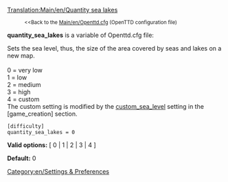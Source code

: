 [[Translation:Main/en/Quantity sea lakes]]
:<small><<Back to the [[Main/en/Openttd.cfg]] (OpenTTD configuration file)</small>


'''quantity_sea_lakes''' is a variable of Openttd.cfg file:

Sets the sea level, thus, the size of the area covered by seas and lakes on a new map.<br><br>
0 = very low<br>
1 = low<br>
2 = medium<br>
3 = high<br>
4 = custom<br>
The custom setting is modified by the [[Main/en/Custom sea level|custom_sea_level]] setting in the <nowiki>[game_creation]</nowiki> section.
<pre>
[difficulty]
quantity_sea_lakes = 0
</pre>

'''Valid options:''' [ 0 | 1 | 2 | 3 | 4 ]

'''Default:''' 0


[[Category:en/Settings & Preferences]]